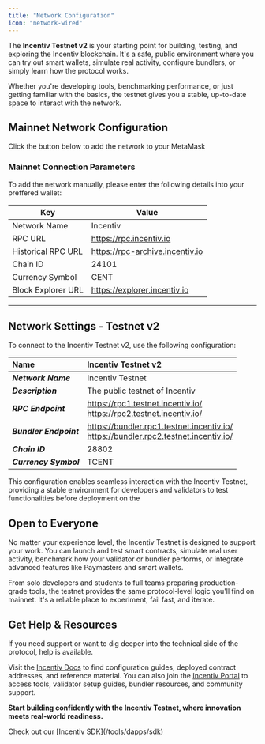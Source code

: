 ```yaml
---
title: "Network Configuration"
icon: "network-wired"
---
```


The **Incentiv Testnet v2** is your starting point for building, testing, and exploring the Incentiv blockchain. It's a safe, public environment where you can try out smart wallets, simulate real activity, configure bundlers, or simply learn how the protocol works.

Whether you're developing tools, benchmarking performance, or just getting familiar with the basics, the testnet gives you a stable, up-to-date space to interact with the network.

## Mainnet Network Configuration

Click the button below to add the network to your MetaMask



### Mainnet Connection Parameters

To add the network manually, please enter the following details into your preffered wallet:

| Key                | Value                                                                     |
| ------------------ | ------------------------------------------------------------------------- |
| Network Name       | Incentiv                                                                  |
| RPC URL            | [<u>https://rpc.incentiv.io</u>](https://rpc.incentiv.io)                 |
| Historical RPC URL | [<u>https://rpc-archive.incentiv.io</u>](https://rpc-archive.incentiv.io) |
| Chain ID           | 24101                                                                     |
| Currency Symbol    | CENT                                                                      |
| Block Explorer URL | [<u>https://explorer.incentiv.io</u>](https://explorer.incentiv.io)       |

---

## Network Settings - Testnet v2

To connect to the Incentiv Testnet v2, use the following configuration:

| **Name**               | Incentiv Testnet v2                                                                      |
| :--------------------- | :--------------------------------------------------------------------------------------- |
| **_Network Name_**     | Incentiv Testnet                                                                         |
| **_Description_**      | The public testnet of Incentiv                                                           |
| **_RPC Endpoint_**     | https://rpc1.testnet.incentiv.io/<br />https://rpc2.testnet.incentiv.io/                 |
| **_Bundler Endpoint_** | https://bundler.rpc1.testnet.incentiv.io/<br />https://bundler.rpc2.testnet.incentiv.io/ |
| **_Chain ID_**         | 28802                                                                                    |
| **_Currency Symbol_**  | TCENT                                                                                    |

This configuration enables seamless interaction with the Incentiv Testnet, providing a stable environment for developers and validators to test functionalities before deployment on the

## Open to Everyone

No matter your experience level, the Incentiv Testnet is designed to support your work. You can launch and test smart contracts, simulate real user activity, benchmark how your validator or bundler performs, or integrate advanced features like Paymasters and smart wallets.

From solo developers and students to full teams preparing production-grade tools, the testnet provides the same protocol-level logic you'll find on mainnet. It's a reliable place to experiment, fail fast, and iterate.

## Get Help & Resources

If you need support or want to dig deeper into the technical side of the protocol, help is available.

Visit the [Incentiv Docs](https://docs.incentiv.io) to find configuration guides, deployed contract addresses, and reference material. You can also join the [Incentiv Portal](https://testnet.incentiv.io) to access tools, validator setup guides, bundler resources, and community support.

**Start building confidently with the Incentiv Testnet, where innovation meets real-world readiness.**

<Tip>
  Check out our [Incentiv SDK](/tools/dapps/sdk)
</Tip>